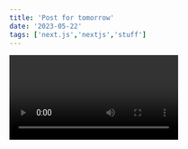 ```yaml
---
title: 'Post for tomorrow'
date: '2023-05-22'
tags: ['next.js','nextjs','stuff']
---
```


<Video id="6h649f2fB9Q" />

We recommend using Static Generation (with and without data) whenever possible because your page can be built once and served by CDN, which makes it much faster than having a server render the page on every request.

```
    ts
const sum = (num1:number + num2:number):number=>{
    return num1 + num2
}
console.log(sum(4,8)) //12
```

You can use Static Generation for many types of pages, including:

-Marketing pages
-Blog posts
-E-commerce product listings
-Help and documentation

You should ask yourself: "Can I pre-render this page ahead of a user's request?" If the answer is yes, then you should choose Static Generation.

On the other hand, Static Generation is not a good idea if you cannot pre-render a page ahead of a user's request. Maybe your page shows frequently updated data, and the page content changes on every request.

In that case, you can use Server-Side Rendering. It will be slower, but the pre-rendered page will always be up-to-date. Or you can skip pre-rendering and use client-side JavaScript to populate data.